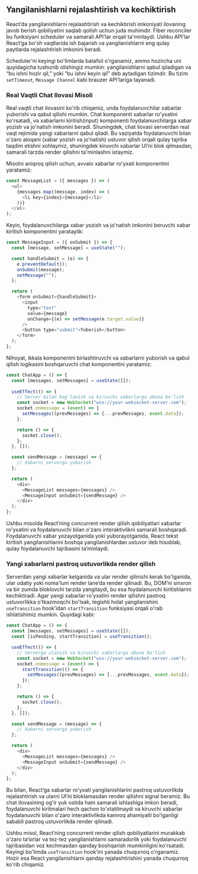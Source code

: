 ## Yangilanishlarni rejalashtirish va kechiktirish

React’da yangilanishlarni rejalashtirish va kechiktirish imkoniyati ilovaning javob berish qobiliyatini saqlab qolish uchun juda muhimdir. Fiber reconciler bu funksiyani scheduler va samarali API’lar orqali ta'minlaydi. Ushbu API’lar React’ga bo'sh vaqtlarida ish bajarish va yangilanishlarni eng qulay paytlarda rejalashtirish imkonini beradi.

Scheduler’ni keyingi bo'limlarda batafsil o'rganamiz, ammo hozircha uni quyidagicha tushunib olishingiz mumkin: yangilanishlarni qabul qiladigan va “bu ishni hozir qil,” yoki “bu ishni keyin qil” deb aytadigan tizimdir. Bu tizim `setTimeout`, `Message Channel` kabi brauzer API’lariga tayanadi.


### Real Vaqtli Chat Ilovasi Misoli
Real vaqtli chat ilovasini ko'rib chiqamiz, unda foydalanuvchilar xabarlar yuborishi va qabul qilishi mumkin. Chat komponenti xabarlar ro'yxatini ko'rsatadi, va xabarlarni kiritish(input) komponenti foydalanuvchilarga xabar yozish va jo'natish imkonini beradi. Shuningdek, chat ilovasi serverdan real vaqt rejimida yangi xabarlarni qabul qiladi. Bu vaziyatda foydalanuvchi bilan o'zaro aloqani (xabar yozish va jo'natish) ustuvor qilish orqali qulay tajriba taqdim etishni xohlaymiz, shuningdek kiruvchi xabarlar UI’ni blok qilmasdan, samarali tarzda render qilishni ta'minlashni istaymiz.

Misolni aniqroq qilish uchun, avvalo xabarlar ro'yxati komponentini yaratamiz:
``` js copy
const MessageList = ({ messages }) => (
  <ul>
    {messages.map((message, index) => (
      <li key={index}>{message}</li>
    ))}
  </ul>
);
```

Keyin, foydalanuvchilarga xabar yozish va jo'natish imkonini beruvchi xabar kiritish komponentini yarataylik:
``` js copy
const MessageInput = ({ onSubmit }) => {
  const [message, setMessage] = useState("");

  const handleSubmit = (e) => {
    e.preventDefault();
    onSubmit(message);
    setMessage("");
  };

  return (
    <form onSubmit={handleSubmit}>
      <input
        type="text"
        value={message}
        onChange={(e) => setMessage(e.target.value)}
      />
      <button type="submit">Yuborish</button>
    </form>
  );
};
```

Nihoyat, ikkala komponentni birlashtiruvchi va xabarlarni yuborish va qabul qilish logikasini boshqaruvchi chat komponentini yaratamiz:
``` js copy
const ChatApp = () => {
  const [messages, setMessages] = useState([]);
  
  useEffect(() => {
    // Server bilan bog'lanish va kiruvchi xabarlarga obuna bo'lish
    const socket = new WebSocket("wss://your-websocket-server.com");
    socket.onmessage = (event) => {
      setMessages((prevMessages) => [...prevMessages, event.data]);
    };

    return () => {
      socket.close();
    };
  }, []);

  const sendMessage = (message) => {
    // Xabarni serverga yuborish
  };

  return (
    <div>
      <MessageList messages={messages} />
      <MessageInput onSubmit={sendMessage} />
    </div>
  );
};
```

Ushbu misolda React’ning concurrent render qilish qobiliyatlari xabarlar ro'yxatini va foydalanuvchi bilan o'zaro interaktivlikni samarali boshqaradi. Foydalanuvchi xabar yozayotganida yoki yuborayotganida, React tekst kiritish yangilanishlarini boshqa yangilanishlardan ustuvor deb hisoblab, qulay foydalanuvchi tajribasini ta’minlaydi.

### Yangi xabarlarni pastroq ustuvorlikda render qilish
Serverdan yangi xabarlar kelganida va ular render qilinishi kerak bo'lganida, ular odatiy yoki noma'lum render lane’da render qilinadi. Bu, DOM’ni sinxron va bir zumda bloklovchi tarzda yangilaydi, bu esa foydalanuvchi kiritishlarini kechiktiradi. Agar yangi xabarlar ro'yxatini render qilishni pastroq ustuvorlikka o'tkazmoqchi bo'lsak, tegishli holat yangilanishini `useTransition` hook’idan `startTransition` funksiyasi orqali o'rab ishlatishimiz mumkin. Quyidagi kabi:
``` js copy
const ChatApp = () => {
  const [messages, setMessages] = useState([]);
  const [isPending, startTransition] = useTransition();

  useEffect(() => {
    // Serverga ulanish va kiruvchi xabarlarga obuna bo'lish
    const socket = new WebSocket("wss://your-websocket-server.com");
    socket.onmessage = (event) => {
      startTransition(() => {
        setMessages((prevMessages) => [...prevMessages, event.data]);
      });
    };

    return () => {
      socket.close();
    };
  }, []);

  const sendMessage = (message) => {
    // Xabarni serverga yuborish
  };

  return (
    <div>
      <MessageList messages={messages} />
      <MessageInput onSubmit={sendMessage} />
    </div>
  );
};
```

Bu bilan, React’ga xabarlar ro'yxati yangilanishlarini pastroq ustuvorlikda rejalashtirish va ularni UI’ni bloklamasdan render qilishni signal beramiz. Bu chat ilovasining og'ir yuk ostida ham samarali ishlashiga imkon beradi, foydalanuvchi kiritmalari hech qachon to'xtatilmaydi va kiruvchi xabarlar foydalanuvchi bilan o'zaro interaktivlikda kamroq ahamiyatli bo'lganligi sababli pastroq ustuvorlikda render qilinadi.

Ushbu misol, React’ning concurrent render qilish qobiliyatlarini murakkab o'zaro ta’sirlar va tez-tez yangilanishlarni samaradorlik yoki foydalanuvchi tajribasidan voz kechmasdan qanday boshqarish mumkinligini ko'rsatadi. Keyingi bo'limda `useTransition` hook’ini yanada chuqurroq o'rganamiz. Hozir esa React yangilanishlarni qanday rejalashtirishini yanada chuqurroq ko'rib chiqamiz.